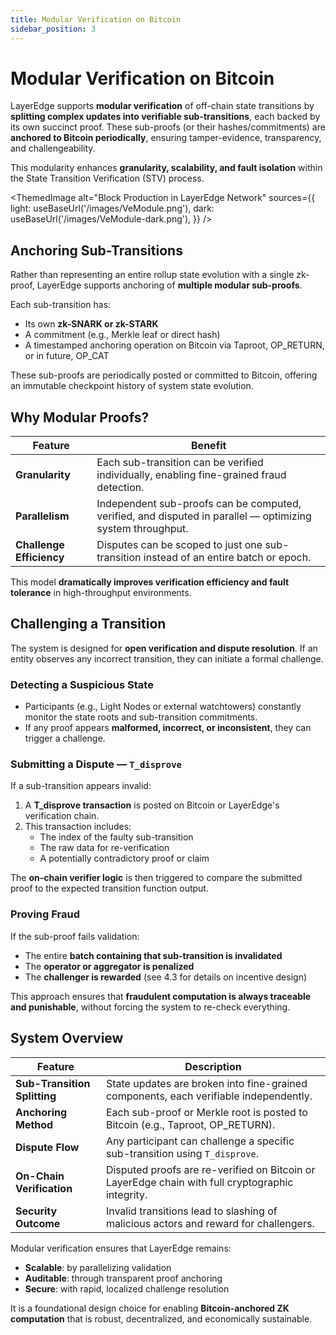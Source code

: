 ```yaml
---
title: Modular Verification on Bitcoin
sidebar_position: 3
---
```



# Modular Verification on Bitcoin

LayerEdge supports **modular verification** of off-chain state transitions by **splitting complex updates into verifiable sub-transitions**, each backed by its own succinct proof. These sub-proofs (or their hashes/commitments) are **anchored to Bitcoin periodically**, ensuring tamper-evidence, transparency, and challengeability.

This modularity enhances **granularity, scalability, and fault isolation** within the State Transition Verification (STV) process.

<ThemedImage
  alt="Block Production in LayerEdge Network"
  sources={{
    light: useBaseUrl('/images/VeModule.png'),
    dark: useBaseUrl('/images/VeModule-dark.png'),
  }}
/>

## Anchoring Sub-Transitions

Rather than representing an entire rollup state evolution with a single zk-proof, LayerEdge supports anchoring of **multiple modular sub-proofs**.

Each sub-transition has:

* Its own **zk-SNARK or zk-STARK**
* A commitment (e.g., Merkle leaf or direct hash)
* A timestamped anchoring operation on Bitcoin via Taproot, OP_RETURN, or in future, OP_CAT

These sub-proofs are periodically posted or committed to Bitcoin, offering an immutable checkpoint history of system state evolution.

## Why Modular Proofs?

| Feature | Benefit |
|---------|---------|
| **Granularity** | Each sub-transition can be verified individually, enabling fine-grained fraud detection. |
| **Parallelism** | Independent sub-proofs can be computed, verified, and disputed in parallel — optimizing system throughput. |
| **Challenge Efficiency** | Disputes can be scoped to just one sub-transition instead of an entire batch or epoch. |

This model **dramatically improves verification efficiency and fault tolerance** in high-throughput environments.

## Challenging a Transition

The system is designed for **open verification and dispute resolution**. If an entity observes any incorrect transition, they can initiate a formal challenge.

### Detecting a Suspicious State

* Participants (e.g., Light Nodes or external watchtowers) constantly monitor the state roots and sub-transition commitments.
* If any proof appears **malformed, incorrect, or inconsistent**, they can trigger a challenge.

### Submitting a Dispute — `T_disprove`

If a sub-transition appears invalid:

1. A **T_disprove transaction** is posted on Bitcoin or LayerEdge's verification chain.
2. This transaction includes:
   * The index of the faulty sub-transition
   * The raw data for re-verification
   * A potentially contradictory proof or claim

The **on-chain verifier logic** is then triggered to compare the submitted proof to the expected transition function output.

### Proving Fraud

If the sub-proof fails validation:

* The entire **batch containing that sub-transition is invalidated**
* The **operator or aggregator is penalized**
* The **challenger is rewarded** (see 4.3 for details on incentive design)

This approach ensures that **fraudulent computation is always traceable and punishable**, without forcing the system to re-check everything.

## System Overview

| Feature | Description |
|---------|-------------|
| **Sub-Transition Splitting** | State updates are broken into fine-grained components, each verifiable independently. |
| **Anchoring Method** | Each sub-proof or Merkle root is posted to Bitcoin (e.g., Taproot, OP_RETURN). |
| **Dispute Flow** | Any participant can challenge a specific sub-transition using `T_disprove`. |
| **On-Chain Verification** | Disputed proofs are re-verified on Bitcoin or LayerEdge chain with full cryptographic integrity. |
| **Security Outcome** | Invalid transitions lead to slashing of malicious actors and reward for challengers. |

Modular verification ensures that LayerEdge remains:

* **Scalable**: by parallelizing validation
* **Auditable**: through transparent proof anchoring
* **Secure**: with rapid, localized challenge resolution

It is a foundational design choice for enabling **Bitcoin-anchored ZK computation** that is robust, decentralized, and economically sustainable. 